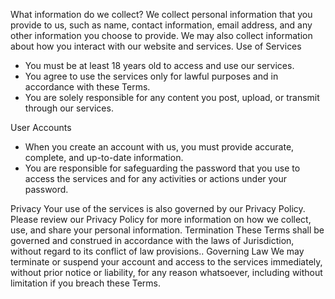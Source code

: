 <Heading>What information do we collect?</Heading>
<Paragraph>We collect personal information that you provide to us, such as name, contact information, email address, and any other information you choose to provide. We may also collect information about how you interact with our website and services.</Paragraph>
<Heading>Use of Services</Heading>

- <Paragraph>You must be at least 18 years old to access and use our services.</Paragraph>
- <Paragraph>You agree to use the services only for lawful purposes and in accordance with these Terms.</Paragraph>
- <Paragraph>You are solely responsible for any content you post, upload, or transmit through our services.</Paragraph>

<Heading>User Accounts</Heading>

- <Paragraph>When you create an account with us, you must provide accurate, complete, and up-to-date information.</Paragraph>
- <Paragraph>You are responsible for safeguarding the password that you use to access the services and for any activities or actions under your password.</Paragraph>

<Heading>Privacy</Heading>
<Paragraph>Your use of the services is also governed by our Privacy Policy. Please review our Privacy Policy for more information on how we collect, use, and share your personal information.</Paragraph>
<Heading>Termination</Heading>
<Paragraph>These Terms shall be governed and construed in accordance with the laws of Jurisdiction, without regard to its conflict of law provisions..</Paragraph>
<Heading>Governing Law</Heading>
<Paragraph>We may terminate or suspend your account and access to the services immediately, without prior notice or liability, for any reason whatsoever, including without limitation if you breach these Terms.</Paragraph>
